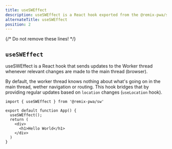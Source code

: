 ```yaml
---
title: useSWEffect
description: useSWEffect is a React hook exported from the @remix-pwa/sw package that updates the Service Worker with changes in the main thread. 
alternateTitle: useSWEffect
position: 2
---
```


{/* Do not remove these lines! */}



## `useSWEffect`

useSWEffect is a React hook that sends updates to the Worker thread whenever relevant changes are made to the main thread (browser).

By default, the worker thread knows nothing about what's going on in the main thread, wether navigation or routing. This hook
bridges that by providing regular updates based on `location` changes (`useLocation` hook). 

```tsx {{ filename:'root.tsx' }}
import { useSWEffect } from '@remix-pwa/sw'

export default function App() {
  useSWEffect();
  return (
    <div>
      <h1>Hello World</h1>
    </div>
  )
}
```